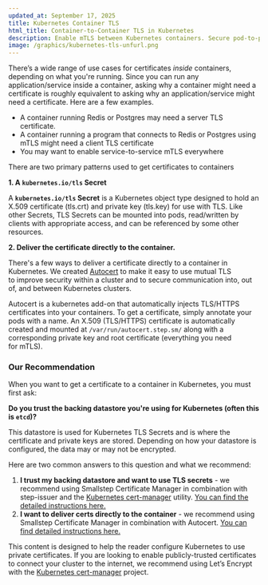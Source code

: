 ```yaml
---
updated_at: September 17, 2025
title: Kubernetes Container TLS
html_title: Container-to-Container TLS in Kubernetes
description: Enable mTLS between Kubernetes containers. Secure pod-to-pod communication with automated certificate provisioning and renewal.
image: /graphics/kubernetes-tls-unfurl.png
---
```


There’s a wide range of use cases for certificates *inside* containers, depending on what you're running. 
Since you can run any application/service inside a container, asking why a container might need a certificate is roughly equivalent to asking why an application/service might need a certificate. 
Here are a few examples. 

- A container running Redis or Postgres may need a server TLS certificate.
- A container running a program that connects to Redis or Postgres using mTLS might need a client TLS certificate
- You may want to enable service-to-service mTLS everywhere

There are two primary patterns used to get certificates to containers

**1. A `kubernetes.io/tls` Secret**

A **`kubernetes.io/tls` Secret** is a Kubernetes object type designed to hold an X.509 certificate (tls.crt) and private key (tls.key) for use with TLS. Like other Secrets, TLS Secrets can be mounted into pods, read/written by clients with appropriate access, and can be referenced by some other resources.

**2. Deliver the certificate directly to the container.** 

There's a few ways to deliver a certificate directly to a container in Kubernetes. We created [Autocert](https://github.com/smallstep/autocert) to make it easy to use mutual TLS to improve security within a cluster and to secure communication into, out of, and between Kubernetes clusters. 

Autocert is a kubernetes add-on that automatically injects TLS/HTTPS certificates into your containers. 
To get a certificate, simply annotate your pods with a name. 
An X.509 (TLS/HTTPS) certificate is automatically created and mounted at `/var/run/autocert.step.sm/` along with a corresponding private key and root certificate (everything you need for mTLS).

### Our Recommendation

When you want to get a certificate to a container in Kubernetes, you must first ask:

**Do you trust the backing datastore you're using for Kubernetes (often this is `etcd`)?** 

This datastore is used for Kubernetes TLS Secrets and is where the certificate and private keys are stored. 
Depending on how your datastore is configured, the data may or may not be encrypted. 

Here are two common answers to this question and what we recommend:

1. **I trust my backing datastore and want to use TLS secrets** - we recommend using Smallstep Certificate Manager in combination with step-issuer and the [Kubernetes cert-manager](https://cert-manager.io/docs/) utility. [You can find the detailed instructions here.](./kubernetes-step-issuer.mdx)
2. **I want to deliver certs directly to the container** - we recommend using Smallstep Certificate Manager in combination with Autocert. [You can find detailed instructions here.](./kubernetes-autocert.mdx)

<Alert severity="info">
  <div>
This content is designed to help the reader configure Kubernetes to use private certificates. If you are looking to enable publicly-trusted certificates to connect your cluster to the internet, we recommend using Let’s Encrypt with the <a href="https://cert-manager.io/docs/">Kubernetes cert-manager</a> project.
  </div>
</Alert>
